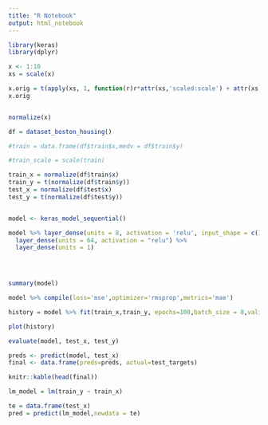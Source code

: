 ```yaml
---
title: "R Notebook"
output: html_notebook
---
```



```r
library(keras)
library(dplyr)
```


```r
x <- 1:10
xs = scale(x)

x.orig = t(apply(xs, 1, function(r)r*attr(xs,'scaled:scale') + attr(xs, 'scaled:center')))
x.orig


normalize(x)
```







```r

df = dataset_boston_housing()

#train = data.frame(df$train$x,medv = df$train$y)

#train_scale = scale(train)

train_x = normalize(df$train$x)
train_y = t(normalize(df$train$y))
test_x = normalize(df$test$x)
test_y = t(normalize(df$test$y))



```

```r
model <- keras_model_sequential() 

model %>% layer_dense(units = 8, activation = 'relu', input_shape = c(13)) %>% 
  layer_dense(units = 64, activation = "relu") %>%
  layer_dense(units = 1)


    

```


```r
summary(model)
```


```r
model %>% compile(loss='mse',optimizer='rmsprop',metrics='mae')
```

```r
history = model %>% fit(train_x,train_y, epochs=100,batch_size = 8,validation_split = 0.2)
```


```r
plot(history)

```

```r
evaluate(model, test_x, test_y)
```

```r
preds <- predict(model, test_x)
final <- data.frame(preds=preds, actual=test_targets)

knitr::kable(head(final))
```

```r
lm_model = lm(train_y ~ train_x)

te = data.frame(test_x)
pred = predict(lm_model,newdata = te)


```









